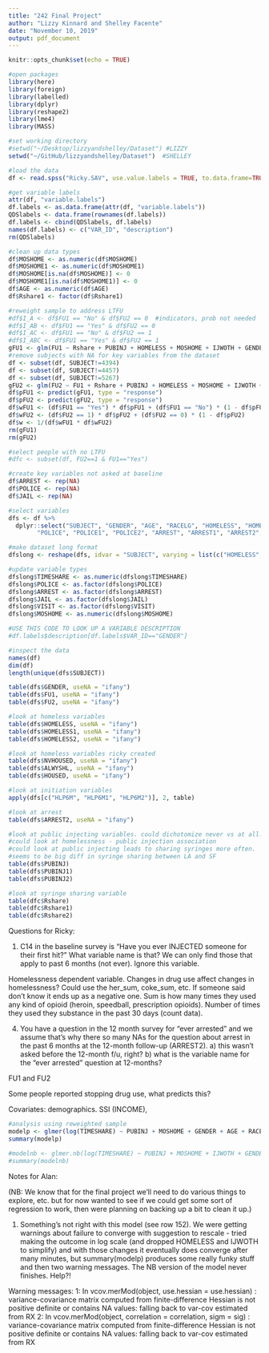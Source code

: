 ```yaml
---
title: "242 Final Project"
author: "Lizzy Kinnard and Shelley Facente"
date: "November 10, 2019"
output: pdf_document
---
```


```r
knitr::opts_chunk$set(echo = TRUE)

#open packages
library(here)
library(foreign)
library(labelled)
library(dplyr)
library(reshape2)
library(lme4)
library(MASS)
```

```r
#set working directory
#setwd("~/Desktop/lizzyandshelley/Dataset") #LIZZY
setwd("~/GitHub/lizzyandshelley/Dataset")  #SHELLEY

#load the data
df <- read.spss("Ricky.SAV", use.value.labels = TRUE, to.data.frame=TRUE)

#get variable labels
attr(df, "variable.labels")
df.labels <- as.data.frame(attr(df, "variable.labels"))
QDSlabels <- data.frame(rownames(df.labels))
df.labels <- cbind(QDSlabels, df.labels)
names(df.labels) <- c("VAR_ID", "description")
rm(QDSlabels)

#clean up data types
df$MOSHOME <- as.numeric(df$MOSHOME)
df$MOSHOME1 <- as.numeric(df$MOSHOME1)
df$MOSHOME[is.na(df$MOSHOME)] <- 0
df$MOSHOME1[is.na(df$MOSHOME1)] <- 0
df$AGE <- as.numeric(df$AGE)
df$Rshare1 <- factor(df$Rshare1)

#reweight sample to address LTFU
#df$I_A <- df$FU1 == "No" & df$FU2 == 0  #indicators, prob not needed
#df$I_AB <- df$FU1 == "Yes" & df$FU2 == 0
#df$I_AC <- df$FU1 == "No" & df$FU2 == 1
#df$I_ABC <- df$FU1 == "Yes" & df$FU2 == 1
gFU1 <- glm(FU1 ~ Rshare + PUBINJ + HOMELESS + MOSHOME + IJWOTH + GENDER + AGE + RACELG, family = "binomial", data = df, na.action = na.omit) 
#remove subjects with NA for key variables from the dataset
df <- subset(df, SUBJECT!=4394) 
df <- subset(df, SUBJECT!=4457) 
df <- subset(df, SUBJECT!=5267) 
gFU2 <- glm(FU2 ~ FU1 + Rshare + PUBINJ + HOMELESS + MOSHOME + IJWOTH + GENDER + AGE + RACELG, family = "binomial", data = df, na.action = na.omit) 
df$pFU1 <- predict(gFU1, type = "response")
df$pFU2 <- predict(gFU2, type = "response")
df$wFU1 <- (df$FU1 == "Yes") * df$pFU1 + (df$FU1 == "No") * (1 - df$pFU1)
df$wFU2 <- (df$FU2 == 1) * df$pFU2 + (df$FU2 == 0) * (1 - df$pFU2)
df$w <- 1/(df$wFU1 * df$wFU2)
rm(gFU1)
rm(gFU2)

#select people with no LTFU
#dfc <- subset(df, FU2==1 & FU1=="Yes")

#create key variables not asked at baseline
df$ARREST <- rep(NA)
df$POLICE <- rep(NA)
df$JAIL <- rep(NA)

#select variables
dfs <- df %>%
  dplyr::select("SUBJECT", "GENDER", "AGE", "RACELG", "HOMELESS", "HOMELESS1", "HOMELESS2", "MOSHOME", "MOSHOME1", "MOSHOM2", "RECSHR", "RECSHR1", "RECSHR2", "PUBINJ", "PUBINJ1", "PUBINJ2", "IJWOTH", "IJWOTH1", "IJWOTH2", 
        "POLICE", "POLICE1", "POLICE2", "ARREST", "ARREST1", "ARREST2", "JAIL", "JAIL1", "JAIL2", "w")

#make dataset long format
dfslong <- reshape(dfs, idvar = "SUBJECT", varying = list(c("HOMELESS", "HOMELESS1", "HOMELESS2"), c("MOSHOME", "MOSHOME1", "MOSHOM2"), c("RECSHR", "RECSHR1", "RECSHR2"), c("PUBINJ", "PUBINJ1", "PUBINJ2"), c("IJWOTH", "IJWOTH1", "IJWOTH2"), c("POLICE", "POLICE1", "POLICE2"), c("ARREST", "ARREST1", "ARREST2"), c("JAIL", "JAIL1", "JAIL2")), timevar = "VISIT", v.names = c("HOMELESS", "MOSHOME", "TIMESHARE", "PUBINJ", "IJWOTH", "POLICE", "ARREST", "JAIL"), ids = "SUBJECT", times = c("baseline", "FU1", "FU2"), direction = "long")

#update variable types
dfslong$TIMESHARE <- as.numeric(dfslong$TIMESHARE)
dfslong$POLICE <- as.factor(dfslong$POLICE)
dfslong$ARREST <- as.factor(dfslong$ARREST)
dfslong$JAIL <- as.factor(dfslong$JAIL)
dfslong$VISIT <- as.factor(dfslong$VISIT)
dfslong$MOSHOME <- as.numeric(dfslong$MOSHOME)
```

```r
#USE THIS CODE TO LOOK UP A VARIABLE DESCRIPTION
#df.labels$description[df.labels$VAR_ID=="GENDER"]

#inspect the data
names(df)
dim(df)
length(unique(dfs$SUBJECT))

table(dfs$GENDER, useNA = "ifany")
table(dfs$FU1, useNA = "ifany")
table(dfs$FU2, useNA = "ifany")

#look at homeless variables
table(dfs$HOMELESS, useNA = "ifany")
table(dfs$HOMELESS1, useNA = "ifany")
table(dfs$HOMELESS2, useNA = "ifany")

#look at homeless variables ricky created
table(dfs$NVHOUSED, useNA = "ifany")
table(dfs$ALWYSHL, useNA = "ifany")
table(dfs$HOUSED, useNA = "ifany")

#look at initiation variables
apply(dfs[c("HLP6M", "HLP6M1", "HLP6M2")], 2, table)

#look at arrest
table(dfs$ARREST2, useNA = "ifany")

#look at public injecting variables. could dichotomize never vs at all.
#could look at homelessness - public injection association
#could look at public injecting leads to sharing syringes more often.
#seems to be big diff in syringe sharing between LA and SF
table(dfs$PUBINJ)
table(dfs$PUBINJ1)
table(dfs$PUBINJ2)

#look at syringe sharing variable
table(dfc$Rshare)
table(dfc$Rshare1)
table(dfc$Rshare2)
```

Questions for Ricky:

1. C14 in the baseline survey is "Have you ever INJECTED someone for their first hit?" What variable name is that? We can only find those that apply to past 6 months (not ever). Ignore this variable.

Homelessness dependent variable. Changes in drug use affect changes in homelessness? Could use the her_sum, coke_sum, etc. If someone said don't know it ends up as a negative one. Sum is how many times they used any kind of opioid (heroin, speedball, prescription opioids). Number of times they used they substance in the past 30 days (count data). 


4. You have a question in the 12 month survey for "ever arrested" and we assume that's why there so many NAs for the question about arrest in the past 6 months at the 12-month follow-up (ARREST2). a) this wasn't asked before the 12-month f/u, right? b) what is the variable name for the "ever arrested" question at 12-months? 

FU1 and FU2

Some people reported stopping drug use, what predicts this? 

Covariates: demographics. SSI (INCOME),  

```r
#analysis using reweighted sample
modelp <- glmer(log(TIMESHARE) ~ PUBINJ + MOSHOME + GENDER + AGE + RACELG + (1|SUBJECT), family = "poisson", weights = w, data = dfslong, na.action = na.omit)
summary(modelp)

#modelnb <- glmer.nb(log(TIMESHARE) ~ PUBINJ + MOSHOME + IJWOTH + GENDER + AGE + RACELG + (1|SUBJECT), weights = w,  data = dfslong, na.action = na.omit)
#summary(modelnb)
```

Notes for Alan:

(NB: We know that for the final project we'll need to do various things to explore, etc. but for now wanted to see if we could get some sort of regression to work, then were planning on backing up a bit to clean it up.)

1) Something's not right with this model (see row 152). We were getting warnings about failure to converge with suggestion to rescale - tried making the outcome in log scale (and dropped HOMELESS and IJWOTH to simplify) and with those changes it eventually does converge after many minutes, but summary(modelp) produces some really funky stuff and then two warning messages. The NB version of the model never finishes. Help?!

Warning messages:
1: In vcov.merMod(object, use.hessian = use.hessian) :
  variance-covariance matrix computed from finite-difference Hessian is
not positive definite or contains NA values: falling back to var-cov estimated from RX
2: In vcov.merMod(object, correlation = correlation, sigm = sig) :
  variance-covariance matrix computed from finite-difference Hessian is
not positive definite or contains NA values: falling back to var-cov estimated from RX

